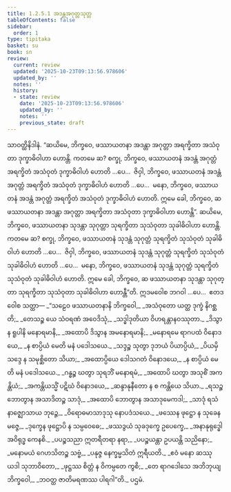 ```yaml
---
title: 1.2.5.1 အဒန္တအဂုတ္တသုတ္တ
tableOfContents: false
sidebar:
  order: 1
type: tipitaka
basket: su
book: sn
review:
  current: review
  updated: '2025-10-23T09:13:56.978606'
  updated_by: ''
  notes: ''
  history:
  - state: review
    date: '2025-10-23T09:13:56.978606'
    updated_by: ''
    notes: ''
    previous_state: draft
---
```



<ReviewStatus review={frontmatter.review} showDetails={true} />

<HypothesisAnnotation frontmatter={frontmatter} />

<DynamicBreadcrumb />

<Division number="94" book="sn" e="ch" v="18" p="295">

<Paragraph number="456" book="sn">
သာဝတ္ထိနိဒါနံ. “ဆယိမေ, ဘိက္ခဝေ, ဖဿာယတနာ အဒန္တာ အဂုတ္တာ အရက္ခိတာ အသံဝုတာ ဒုက္ခာဓိဝါဟာ ဟောန္တိ. ကတမေ ဆ? စက္ခု, ဘိက္ခဝေ, ဖဿာယတနံ အဒန္တံ အဂုတ္တံ အရက္ခိတံ အသံဝုတံ ဒုက္ခာဓိဝါဟံ ဟောတိ …ပေ…  ဇိဝှါ, ဘိက္ခဝေ, ဖဿာယတနံ အဒန္တံ အဂုတ္တံ အရက္ခိတံ အသံဝုတံ ဒုက္ခာဓိဝါဟံ ဟောတိ …ပေ…  မနော, ဘိက္ခဝေ, ဖဿာယတနံ အဒန္တံ အဂုတ္တံ အရက္ခိတံ အသံဝုတံ ဒုက္ခာဓိဝါဟံ ဟောတိ. ဣမေ ခေါ, ဘိက္ခဝေ, ဆ ဖဿာယတနာ အဒန္တာ အဂုတ္တာ အရက္ခိတာ အသံဝုတာ ဒုက္ခာဓိဝါဟာ ဟောန္တိ”.
</Paragraph>

<Paragraph number="457" book="sn">
ဆယိမေ, ဘိက္ခဝေ, ဖဿာယတနာ သုဒန္တာ သုဂုတ္တာ သုရက္ခိတာ သုသံဝုတာ သုခါဓိဝါဟာ ဟောန္တိ. ကတမေ ဆ? စက္ခု, ဘိက္ခဝေ, ဖဿာယတနံ သုဒန္တံ သုဂုတ္တံ သုရက္ခိတံ သုသံဝုတံ သုခါဓိဝါဟံ ဟောတိ …ပေ…  ဇိဝှါ, ဘိက္ခဝေ, ဖဿာယတနံ သုဒန္တံ သုဂုတ္တံ သုရက္ခိတံ သုသံဝုတံ သုခါဓိဝါဟံ ဟောတိ …ပေ…  မနော, ဘိက္ခဝေ, ဖဿာယတနံ သုဒန္တံ သုဂုတ္တံ သုရက္ခိတံ သုသံဝုတံ သုခါဓိဝါဟံ ဟောတိ. ဣမေ ခေါ, ဘိက္ခဝေ, ဆ ဖဿာယတနာ သုဒန္တာ သုဂုတ္တာ သုရက္ခိတာ သုသံဝုတာ သုခါဓိဝါဟာ ဟောန္တီ”တိ. ဣဒမဝေါစ ဘဂဝါ …ပေ…  ဧတဒဝေါစ သတ္ထာ—
</Paragraph>

<Paragraph number="458" type="verses" book="sn">
_“သဠေဝ ဖဿာယတနာနိ ဘိက္ခဝေါ,_  
_အသံဝုတော ယတ္ထ ဒုက္ခံ နိဂစ္ဆတိ;_  
_တေသဉ္စ ယေ သံဝရဏံ အဝေဒိသုံ,_  
_သဒ္ဓါဒုတိယာ ဝိဟရန္တာနဝဿုတာ._  

</Paragraph>

<Paragraph number="459" type="verses" book="sn">
_ဒိသွာန ရူပါနိ မနောရမာနိ,_  
_အထောပိ ဒိသွာန အမနောရမာနိ;_  
_မနောရမေ ရာဂပထံ ဝိနောဒယေ,_  
_န စာပ္ပိယံ မေတိ မနံ ပဒေါသယေ._  

</Paragraph>

<Paragraph number="460" type="verses" book="sn">
_သဒ္ဒဉ္စ သုတွာ ဒုဘယံ ပိယာပ္ပိယံ,_  
_ပိယမှိ သဒ္ဒေ န သမုစ္ဆိတော သိယာ;_  
_အထောပ္ပိယေ ဒေါသဂတံ ဝိနောဒယေ,_  
_န စာပ္ပိယံ မေတိ မနံ ပဒေါသယေ._  

</Paragraph>

<Paragraph number="461" type="verses" book="sn">
_ဂန္ဓဉ္စ ဃတွာ သုရဘိံ မနောရမံ,_  
_အထောပိ ဃတွာ အသုစိံ အကန္တိယံ;_  
_အကန္တိယသ္မိံ ပဋိဃံ ဝိနောဒယေ,_  
_ဆန္ဒာနုနီတော န စ ကန္တိယေ သိယာ._  

</Paragraph>

<Paragraph number="462" type="verses" book="sn">
_ရသဉ္စ ဘောတွာန အသာဒိတဉ္စ သာဒုံ,_  
_အထောပိ ဘောတွာန အသာဒုမေကဒါ;_  
_သာဒုံ ရသံ နာဇ္ဈောသာယ ဘုဉ္ဇေ,_  
_ဝိရောဓမာသာဒုသု နောပဒံသယေ._  

</Paragraph>

<Paragraph number="463" type="verses" book="sn">
_ဖဿေန ဖုဋ္ဌော န သုခေန မဇ္ဇေ,_  
_ဒုက္ခေန ဖုဋ္ဌောပိ န သမ္ပဝေဓေ;_  
_ဖဿဒွယံ သုခဒုက္ခေ ဥပေက္ခေ,_  
_အနာနုရုဒ္ဓေါ အဝိရုဒ္ဓ ကေနစိ._  

</Paragraph>

<Paragraph number="464" type="verses" book="sn">
_ပပဉ္စသညာ ဣတရီတရာ နရာ,_  
_ပပဉ္စယန္တာ ဥပယန္တိ သညိနော;_  
_မနောမယံ ဂေဟသိတဉ္စ သဗ္ဗံ,_  
_ပနုဇ္ဇ နေက္ခမ္မသိတံ ဣရီယတိ._  

</Paragraph>

<Paragraph number="465" type="verses" book="sn">
_ဧဝံ မနော ဆဿု ယဒါ သုဘာဝိတော,_  
_ဖုဋ္ဌဿ စိတ္တံ န ဝိကမ္ပတေ ကွစိ;_  
_တေ ရာဂဒေါသေ အဘိဘုယျ ဘိက္ခဝေါ,_  
_ဘဝတ္ထ ဇာတိမရဏဿ ပါရဂါ”တိ._  


</Paragraph>
</Division>

<Paragraph number="466" type="center" book="sn">
ပဌမံ.
</Paragraph>